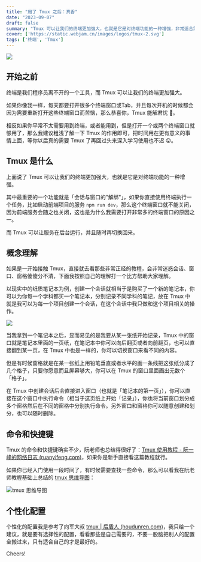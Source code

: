 ```yaml
---
title: "用了 Tmux 之后：真香"
date: "2023-09-07"
draft: false
summary: "Tmux 可以让我们的终端更加强大，也就是它是对终端功能的一种增强，非常适合需要打开非常多个终端窗口的程序员。"
cover: ['https://static.webjam.cn/images/logos/tmux-2.svg']
tags: ['终端', 'Tmux']
---
```



![](https://static.webjam.cn/images/202309/tmux-terminal2.webp)

## 开始之前

终端是我们程序员离不开的一个工具，而 Tmux 可以让我们的终端更加强大。

如果你像我一样，每天都要打开很多个终端窗口或Tab，并且每次开机的时候都会因为需要重新打开这些终端窗口而苦恼，那么恭喜你，Tmux 能解君忧 👏。

相反如果你平常不太需要用到终端，或者能用到，但是打开一个或两个终端窗口就够用了，那么我建议粗浅了解一下 Tmux 的作用即可，把时间用在更有意义的事情上面，等你以后真的需要 Tmux 了再回过头来深入学习使用也不迟 😛。

## Tmux 是什么

上面说了 Tmux 可以让我们的终端更加强大，也就是它是对终端功能的一种增强。

其中最重要的一个功能就是「会话与窗口的"解绑"」，如果你直接使用终端执行一个任务，比如启动前端项目的服务 `npm run dev`，那么这个终端窗口就不能关闭，因为前端服务会随之也关闭，这也是为什么我需要打开非常多的终端窗口的原因之一。

而 Tmux 可以让服务在后台运行，并且随时再切换回来。


## 概念理解

如果是一开始接触 Tmux，直接就去看那些非常正经的教程，会非常迷惑会话、窗口、窗格傻傻分不清，下面我按照自己的理解打一个比方帮助大家理解。

以现实中的纸质笔记本为例，创建一个会话就相当于是购买了一个新的笔记本，你可以为你每一个学科都买一个笔记本，分别记录不同学科的笔记，放在 Tmux 中就是我可以为每一个项目创建一个会话，在这个会话中我只做和这个项目相关的操作。

![](https://static.webjam.cn/images/202309/tmux-vs-notebook.webp)

当我拿到一个笔记本之后，显而易见的是我要从某一张纸开始记录，Tmux 中的窗口就是笔记本里面的一页纸，在笔记本中你可以向后翻页或者向前翻页，也可以直接翻到某一页，在 Tmux 中也是一样的，你可以切换窗口来看不同的内容。

但是有时候窗格就是在某一张纸上用铅笔垂直或者水平的画一条线把这张纸分成了几个格子，只要你愿意而且屏幕够大，你可以在 Tmux 的窗口里面画出无数个「格子」。


在 Tmux 中创建会话后会直接进入窗口（也就是「笔记本的第一页」），你可以直接在这个窗口中执行命令（相当于这页纸上开始「记录」），你也将当前窗口划分成多个窗格然后在不同的窗格中分别执行命令。另外窗口和窗格你可以随意创建和划分，也可以随时删除。

## 命令和快捷键

Tmux 的命令和快捷键确实不少，阮老师也总结得很好了：[Tmux 使用教程 - 阮一峰的网络日志 (ruanyifeng.com)](https://www.ruanyifeng.com/blog/2019/10/tmux.html)，如果你是新手直接看这篇教程就行。

如果你已经入门使用一段时间了，有时候需要查找一些命令，那么可以看我在阮老师教程基础上总结的 [tmux 思维导图](https://static.webjam.cn/images/mindmap/tmux-mindmap.png)：

![tmux 思维导图](https://static.webjam.cn/images/mindmap/tmux-mindmap.png)


## 个性化配置

个性化的配置我是参考了向军大叔 [tmux | 后盾人 (houdunren.com)](https://doc.houdunren.com/%E6%95%88%E7%8E%87%E6%8F%90%E5%8D%87/10%20tmux.html#tmux)，我只给一个建议，就是要有选择性的配置，看看那些是自己需要的，不要一股脑把别人的配置全搬过来，只有适合自己的才是最好的。

Cheers! <Twemoji emoji="clinking-beer-mugs" />